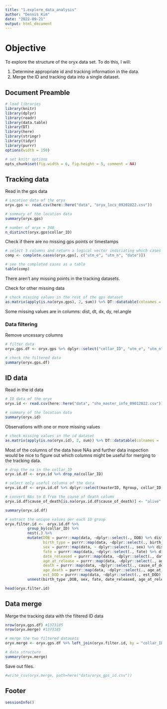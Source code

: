 ---
title: "1.explore_data_analysis"
author: "Dennis Kim"
date: "2022-09-21"
output: html_document
---

# Objective 

To explore the structure of the oryx data set. To do this, I will: 

1. Determine appropriate id and tracking information in the data. 
2. Merge the ID and tracking data into a single dataset. 

## Document Preamble 
```{r preamble}
# load libraries
library(knitr)
library(dplyr)
library(readr)
library(data.table)
library(DT)
library(here)
library(stringr)
library(tidyr)
library(purrr)
options(width = 150)

# set knitr options 
opts_chunk$set(fig.width = 6, fig.height = 5, comment = NA)
```

## Tracking data 

Read in the gps data 
```{r read gps data}
# Location data of the oryx 
oryx.gps <- read.csv(here::here("data", "oryx_locs_09202022.csv"))

# summary of the location data 
summary(oryx.gps)

# number of oryx = 240
n_distinct(oryx.gps$collar_ID)
```

Check if there are no missing gps points or timestamps
```{r gps missing cases}
# select 3 columns and return a logical vector indiciating which cases are completed called "comp"
comp <- complete.cases(oryx.gps[, c("utm_e", "utm_n", "date")])

# see the completed cases as a table 
table(comp)
```
There aren't any missing points in the tracking datasets. 

Check for other missing data 
```{r other missing data}
# check missing values in the rest of the gps dataset
as.matrix(apply(is.na(oryx.gps), 2, sum)) %>% DT::datatable(colnames = 'NAs')
```
Some missing values are in columns: dist, dt, dx, dy, rel.angle

### Data filtering 

Remove uncessary columns 
```{r remove columns}
# filter data 
oryx.gps.df <- oryx.gps %>% dplyr::select("collar_ID", "utm_e", "utm_n", "date", "long", "lat", "DOP")

# check the filtered data
summary(oryx.gps.df)
```

## ID data 

Read in the id data 
```{r read id data}
# ID data of the oryx 
oryx.id <- read.csv(here::here("data", "sho_master_info_09012022.csv"))

# summary of the location data 
summary(oryx.id)
```

Observations with one or more missing values 
```{r missing id}
# check missing values in the id dataset
as.matrix(apply(is.na(oryx.id), 2, sum)) %>% DT::datatable(colnames = 'NAs')
```
Most of the columns of the data have NAs and further data inspection would be nice to figure out which columns might be useful for merging to the tracking data. 

```{r filter id data}
# drop the na in the collar_ID  
oryx.id.df <- oryx.id %>% drop_na(collar_ID)

# select only useful columns of the data 
oryx.id.df <- oryx.id.df %>% dplyr::select(masterID, Rgroup, collar_ID, date_collared, sex, DOB, date_arrived, date_released, age_at_release, birth_type, dam_masterID, dam_Rgroup, act_dropoff, fate, mort_detected, est_DOD, collar_malfunction, age_at_death, cause_of_death)

# convert NAs to 0 from the cause of death column
oryx.id.df$cause_of_death[is.na(oryx.id.df$cause_of_death)] <- "alive"

summary(oryx.id.df)

# extract the unique values per each ID group 
oryx.filter.id <-  oryx.id.df %>% 
          group_by(collar_ID) %>% 
          nest(.) %>%
          mutate(DOB = purrr::map(data, ~dplyr::select(., DOB) %>% distinct),
                 birth_type = purrr::map(data, ~dplyr::select(., birth_type) %>% distinct),
                 sex = purrr::map(data, ~ dplyr::select(., sex) %>% distinct),
                 fate = purrr::map(data, ~dplyr::select(., fate) %>% distinct),
                 date_released = purrr::map(data, ~dplyr::select(., date_released) %>% distinct),
                 age_at_release = purrr::map(data, ~dplyr::select(., age_at_release) %>% distinct),
                 death = purrr::map(data, ~dplyr::select(., cause_of_death) %>% distinct),
                 age_death = purrr::map(data, ~dplyr::select(., age_at_death) %>% distinct),
                 est_DOD = purrr::map(data, ~dplyr::select(., est_DOD) %>% distinct)) %>% 
          unnest(birth_type ,DOB, sex, fate, date_released, age_at_release,death, age_death, est_DOD) %>% dplyr::select(-data)

head(oryx.filter.id)
```

## Data merge 

Merge the tracking data with the filtered ID data 
```{r merge the data}
nrow(oryx.gps.df) #1373185
nrow(oryx.merge) #1373185

# merge the two filtered datasets
oryx.merge <- oryx.gps.df %>% left_join(oryx.filter.id, by = "collar_ID")

# data structure 
summary(oryx.merge)
```

Save out files.
```{r save the merged data}
#write_csv(oryx.merge, path=here("data/oryx_gps_id.csv"))
```

## Footer
```{r footer}
sessionInfo()
```